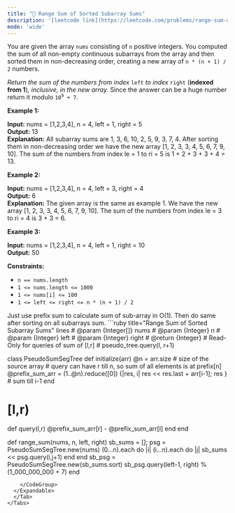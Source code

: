 ```yaml
---
title: "🧀 Range Sum of Sorted Subarray Sums"
description: '[leetcode link](https://leetcode.com/problems/range-sum-of-sorted-subarray-sums/description/)'
mode: 'wide'
---
```

<Tabs>
  <Tab title="Question" icon="circle-question" iconType="regular">
    <Card>
      <p>You are given the array <code>nums</code> consisting of <code>n</code> positive integers. You computed the sum of all non-empty continuous subarrays from the array and then sorted them in non-decreasing order, creating a new array of <code>n * (n + 1) / 2</code> numbers.</p>  <p><em>Return the sum of the numbers from index </em><code>left</code><em> to index </em><code>right</code> (<strong>indexed from 1</strong>)<em>, inclusive, in the new array. </em>Since the answer can be a huge number return it modulo <code>10<sup>9</sup> + 7</code>.</p>   <p><strong class="example">Example 1:</strong></p>   <strong>Input:</strong> nums = [1,2,3,4], n = 4, left = 1, right = 5 <br/> <strong>Output:</strong> 13  <br/> <strong>Explanation:</strong> All subarray sums are 1, 3, 6, 10, 2, 5, 9, 3, 7, 4. After sorting them in non-decreasing order we have the new array [1, 2, 3, 3, 4, 5, 6, 7, 9, 10]. The sum of the numbers from index le = 1 to ri = 5 is 1 + 2 + 3 + 3 + 4 = 13.    <p><strong class="example">Example 2:</strong></p>   <strong>Input:</strong> nums = [1,2,3,4], n = 4, left = 3, right = 4 <br/> <strong>Output:</strong> 6 <br/> <strong>Explanation:</strong> The given array is the same as example 1. We have the new array [1, 2, 3, 3, 4, 5, 6, 7, 9, 10]. The sum of the numbers from index le = 3 to ri = 4 is 3 + 3 = 6.   <p><strong class="example">Example 3:</strong></p>   <strong>Input:</strong> nums = [1,2,3,4], n = 4, left = 1, right = 10 <br/> <strong>Output:</strong> 50    <p><strong>Constraints:</strong></p>  <ul>  <li><code>n == nums.length</code></li>  <li><code>1 &lt;= nums.length &lt;= 1000</code></li>  <li><code>1 &lt;= nums[i] &lt;= 100</code></li>  <li><code>1 &lt;= left &lt;= right &lt;= n * (n + 1) / 2</code></li> </ul> 
    </Card>
  </Tab>
  <Tab title="Solution" icon="lightbulb" iconType="regular" >
    <Card>
      Just use prefix sum to calculate sum of sub-array in O(1). Then do same after sorting on all subarrays sum.
</Card>
  <Expandable title="code">
    <CodeGroup dropdown>
```ruby title="Range Sum of Sorted Subarray Sums" lines
# @param {Integer[]} nums
# @param {Integer} n
# @param {Integer} left
# @param {Integer} right
# @return {Integer}
# Read-Only for queries of sum of [l,r]
# pseudo_tree.query(l, r+1)

class PseudoSumSegTree
  def initialize(arr)
    @n = arr.size # size of the source array
    # query can have r till n, so sum of all elements is at prefix[n]
    @prefix_sum_arr = (1..@n).reduce([0]) {|res, i| res << res.last + arr[i-1]; res } # sum till i-1
  end
  
  # [l,r)
  def query(l,r)
    @prefix_sum_arr[r] - @prefix_sum_arr[l]
  end
end

def range_sum(nums, n, left, right)
  sb_sums = []; 
  psg = PseudoSumSegTree.new(nums)
  (0...n).each do |i|
    (i...n).each do |j|
      sb_sums << psg.query(i,j+1)
    end
  end
  sb_psg = PseudoSumSegTree.new(sb_sums.sort)
  sb_psg.query(left-1, right) % (1_000_000_000 + 7)
end
```
    </CodeGroup>
  </Expandable>
  </Tab>
</Tabs>